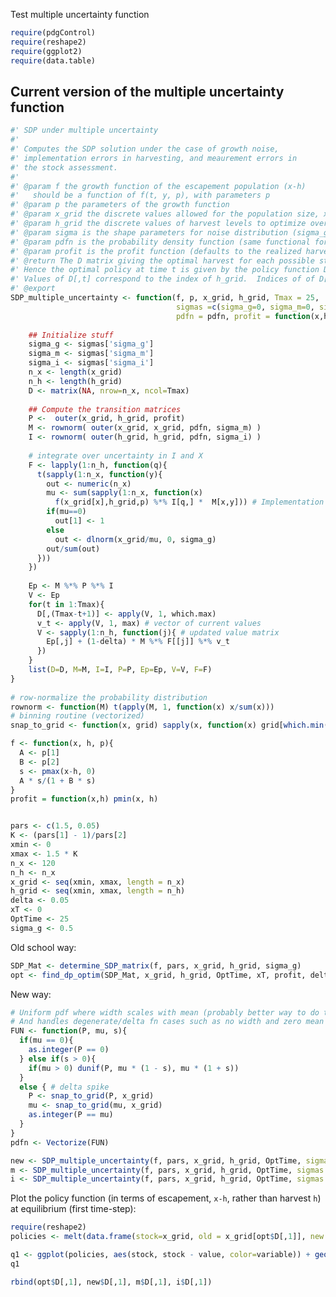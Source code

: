 Test multiple uncertainty function

  
```r
require(pdgControl)
require(reshape2)
require(ggplot2)
require(data.table)
````





## Current version of the multiple uncertainty function

```r
#' SDP under multiple uncertainty
#'
#' Computes the SDP solution under the case of growth noise, 
#' implementation errors in harvesting, and meaurement errors in 
#' the stock assessment.  
#'
#' @param f the growth function of the escapement population (x-h)
#'   should be a function of f(t, y, p), with parameters p
#' @param p the parameters of the growth function
#' @param x_grid the discrete values allowed for the population size, x
#' @param h_grid the discrete values of harvest levels to optimize over
#' @param sigma is the shape parameters for noise distribution (sigma_g, sigma_m, sigma_i) (default is no noise)
#' @param pdfn is the probability density function (same functional form is used for growth, measure, implement).  (Default is uniform)
#' @param profit is the profit function (defaults to the realized harvest)
#' @return The D matrix giving the optimal harvest for each possible state in each timestep.  
#' Hence the optimal policy at time t is given by the policy function D[,t].  
#' Values of D[,t] correspond to the index of h_grid.  Indices of of D[,t] correspond to states in y_grid.  
#' @export
SDP_multiple_uncertainty <- function(f, p, x_grid, h_grid, Tmax = 25,
                                     sigmas =c(sigma_g=0, sigma_m=0, sigma_i=0), 
                                     pdfn = pdfn, profit = function(x,h) pmin(x, h)){
  
    ## Initialize stuff
    sigma_g <- sigmas['sigma_g']      
    sigma_m <- sigmas['sigma_m']
    sigma_i <- sigmas['sigma_i']
    n_x <- length(x_grid)
    n_h <- length(h_grid)
    D <- matrix(NA, nrow=n_x, ncol=Tmax)  
            
    ## Compute the transition matrices 
    P <-  outer(x_grid, h_grid, profit) 
    M <- rownorm( outer(x_grid, x_grid, pdfn, sigma_m) )
    I <- rownorm( outer(h_grid, h_grid, pdfn, sigma_i) )
    
    # integrate over uncertainty in I and X 
    F <- lapply(1:n_h, function(q){  
      t(sapply(1:n_x, function(y){
        out <- numeric(n_x)
        mu <- sum(sapply(1:n_x, function(x)
          f(x_grid[x],h_grid,p) %*% I[q,] *  M[x,y])) # Implementation & Measurement error
        if(mu==0)
          out[1] <- 1
        else 
          out <- dlnorm(x_grid/mu, 0, sigma_g)
        out/sum(out)
      }))
    })
    
    Ep <- M %*% P %*% I
    V <- Ep
    for(t in 1:Tmax){
      D[,(Tmax-t+1)] <- apply(V, 1, which.max)
      v_t <- apply(V, 1, max) # vector of current values
      V <- sapply(1:n_h, function(j){ # updated value matrix
        Ep[,j] + (1-delta) * M %*% F[[j]] %*% v_t
      })
    }
    list(D=D, M=M, I=I, P=P, Ep=Ep, V=V, F=F)
}
  
# row-normalize the probability distribution
rownorm <- function(M) t(apply(M, 1, function(x) x/sum(x)))
# binning routine (vectorized)
snap_to_grid <- function(x, grid) sapply(x, function(x) grid[which.min(abs(grid - x))])   
```

 

``` r
f <- function(x, h, p){
  A <- p[1] 
  B <- p[2] 
  s <- pmax(x-h, 0)
  A * s/(1 + B * s)
}
profit = function(x,h) pmin(x, h)


pars <- c(1.5, 0.05)
K <- (pars[1] - 1)/pars[2]
xmin <- 0
xmax <- 1.5 * K
n_x <- 120
n_h <- n_x
x_grid <- seq(xmin, xmax, length = n_x)  
h_grid <- seq(xmin, xmax, length = n_h)
delta <- 0.05
xT <- 0
OptTime <- 25
sigma_g <- 0.5
````


  
Old school way:

``` r
SDP_Mat <- determine_SDP_matrix(f, pars, x_grid, h_grid, sigma_g)
opt <- find_dp_optim(SDP_Mat, x_grid, h_grid, OptTime, xT, profit, delta, reward=0)
````


New way: 

```r
# Uniform pdf where width scales with mean (probably better way to do that)
# And handles degenerate/delta fn cases such as no width and zero mean
FUN <- function(P, mu, s){
  if(mu == 0){
    as.integer(P == 0)
  } else if(s > 0){
    if(mu > 0) dunif(P, mu * (1 - s), mu * (1 + s))
  }
  else { # delta spike
    P <- snap_to_grid(P, x_grid)
    mu <- snap_to_grid(mu, x_grid)
    as.integer(P == mu)
  }
}
pdfn <- Vectorize(FUN)
```

```r
new <- SDP_multiple_uncertainty(f, pars, x_grid, h_grid, OptTime, sigmas = c(sigma_g=sigma_g, sigma_m=0, sigma_i=0), pdfn=pdfn)  
m <- SDP_multiple_uncertainty(f, pars, x_grid, h_grid, OptTime, sigmas = c(sigma_g=sigma_g, sigma_m=0.1, sigma_i=0), pdfn=pdfn)
i <- SDP_multiple_uncertainty(f, pars, x_grid, h_grid, OptTime, sigmas = c(sigma_g=sigma_g, sigma_m=0, sigma_i=0.1), pdfn=pdfn)
```

Plot the policy function (in terms of escapement, `x-h`, rather than harvest `h`) at equilibrium (first time-step):

```r
require(reshape2)
policies <- melt(data.frame(stock=x_grid, old = x_grid[opt$D[,1]], new = x_grid[new$D[,1]], meas = x_grid[m$D[,1]], imp = x_grid[i$D[,1]]), id="stock")
```

```r
q1 <- ggplot(policies, aes(stock, stock - value, color=variable)) + geom_point() + xlab("stock size") + ylab("escapement") 
q1
```

```r
rbind(opt$D[,1], new$D[,1], m$D[,1], i$D[,1])
```
